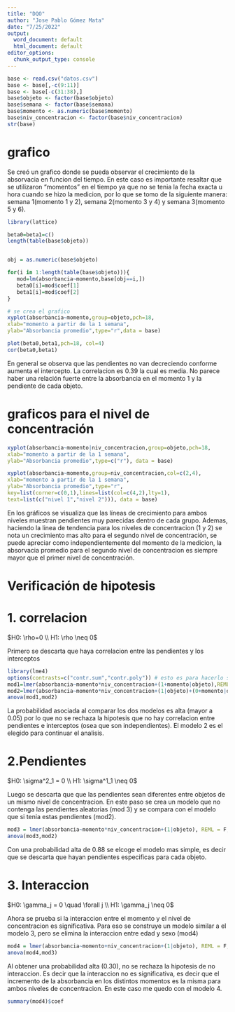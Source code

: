```yaml
---
title: "DQO"
author: "Jose Pablo Gómez Mata"
date: "7/25/2022"
output:
  word_document: default
  html_document: default
editor_options:
  chunk_output_type: console
---
```


```r
base <- read.csv("datos.csv")
base <- base[,-c(9:11)]
base <- base[-c(31:38),]
base$objeto <- factor(base$objeto)
base$semana <- factor(base$semana)
base$momento <- as.numeric(base$momento)
base$niv_concentracion <- factor(base$niv_concentracion)
str(base)
```

# grafico
Se creó un grafico donde se pueda observar el crecimiento de la absorvacia en funcion del tiempo. En este caso es importante resaltar que se utilizaron "momentos" en el tiempo ya que no se tenia la fecha exacta u hora cuando se hizo la medicion, por lo que se tomo de la siguiente manera: semana 1(momento 1 y 2), semana 2(momento 3 y 4) y semana 3(momento 5 y 6).

```r
library(lattice)

beta0=beta1=c()
length(table(base$objeto))


obj = as.numeric(base$objeto)

for(i in 1:length(table(base$objeto))){
   mod=lm(absorbancia~momento,base[obj==i,])
   beta0[i]=mod$coef[1]
   beta1[i]=mod$coef[2]
}

# se crea el grafico
xyplot(absorbancia~momento,group=objeto,pch=18,
xlab="momento a partir de la 1 semana",
ylab="Absorbancia promedio",type="r",data = base)

plot(beta0,beta1,pch=18, col=4)
cor(beta0,beta1)
```

En general se observa que las pendientes no van decreciendo conforme aumenta el intercepto. La correlacion es 0.39 la cual es media. No parece haber una relación fuerte entre la absorbancia en el momento 1 y la pendiente de cada objeto.

# graficos para el nivel de concentración

```r
xyplot(absorbancia~momento|niv_concentracion,group=objeto,pch=18,
xlab="momento a partir de la 1 semana",
ylab="Absorbancia promedio",type=c("r"), data = base)

xyplot(absorbancia~momento,group=niv_concentracion,col=c(2,4),
xlab="momento a partir de la 1 semana",
ylab="Absorbancia promedio",type="r",
key=list(corner=c(0,1),lines=list(col=c(4,2),lty=1),
text=list(c("nivel 1","nivel 2"))), data = base)
```

En los gráficos se visualiza que las líneas de crecimiento para ambos niveles muestran pendientes muy parecidas dentro de cada grupo. Ademas, haciendo la linea de tendencia para los niveles de concentracion (1 y 2) se nota un crecimiento mas alto para el segundo nivel de concentración, se puede apreciar como independientemente del momento de la medicion, la absorvacia promedio para el segundo nivel de concentracion es siempre mayor que el primer nivel de concentración.

# Verificación de hipotesis
# 1. correlacion
$H0: \rho=0 \\ H1: \rho \neq 0$

Primero se descarta que haya correlacion entre las pendientes y los interceptos
```r
library(lme4)
options(contrasts=c("contr.sum","contr.poly")) # esto es para hacerlo suma nula
mod1=lmer(absorbancia~momento*niv_concentracion+(1+momento|objeto),REML=F, data = base)
mod2=lmer(absorbancia~momento*niv_concentracion+(1|objeto)+(0+momento|objeto),REML=F, data = base)
anova(mod1,mod2)

```

La probabilidad asociada al comparar los dos modelos es alta (mayor a 0.05) por lo que no se rechaza  la hipotesis que no hay correlacion entre pendientes e interceptos (osea que son independientes). El modelo 2 es el elegido para continuar el analisis.

# 2.Pendientes
$H0: \sigma^2_1 = 0 \\ H1: \sigma^1_1 \neq 0$

Luego se descarta que que las pendientes sean diferentes entre objetos de un mismo nivel de concentracion. En este paso se crea un modelo que no contenga las pendientes aleatorias (mod 3) y se compara con el modelo que si tenia estas pendientes (mod2).

```r
mod3 = lmer(absorbancia~momento*niv_concentracion+(1|objeto), REML = F, data = base)
anova(mod3,mod2)
```

Con una probabilidad alta de 0.88 se elcoge el modelo mas simple, es decir que se descarta que hayan pendientes especificas para cada objeto.

# 3. Interaccion
$H0: \gamma_j = 0 \quad \forall j \\ H1: \gamma_j \neq 0$

Ahora se prueba si la interaccion entre el momento y el nivel de concentracion es significativa. Para eso se construye un modelo similar a el modelo 3, pero se elimina la interaccion entre edad y sexo (mod4)

```r
mod4 = lmer(absorbancia~momento+niv_concentracion+(1|objeto), REML = F, data = base)
anova(mod4,mod3)
```

Al obtener una probabilidad alta (0.30), no se rechaza la hipotesis de no interaccion. Es decir que la interaccion no es significativa, es decir que el incremento de la absorbancia en los distintos momentos es la misma para ambos niveles de concentracion. En este caso me quedo con el modelo 4.

```r
summary(mod4)$coef
```





